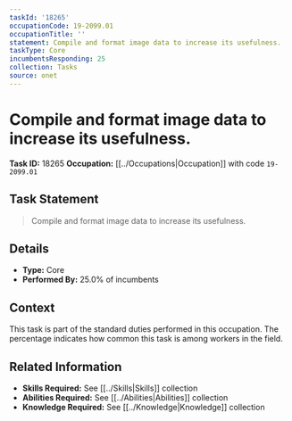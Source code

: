 ```yaml
---
taskId: '18265'
occupationCode: 19-2099.01
occupationTitle: ''
statement: Compile and format image data to increase its usefulness.
taskType: Core
incumbentsResponding: 25
collection: Tasks
source: onet
---
```

# Compile and format image data to increase its usefulness.

**Task ID:** 18265
**Occupation:** [[../Occupations|Occupation]] with code `19-2099.01`

## Task Statement

> Compile and format image data to increase its usefulness.

## Details

- **Type:** Core
- **Performed By:** 25.0% of incumbents

## Context

This task is part of the standard duties performed in this occupation. The percentage indicates how common this task is among workers in the field.

## Related Information

- **Skills Required:** See [[../Skills|Skills]] collection
- **Abilities Required:** See [[../Abilities|Abilities]] collection
- **Knowledge Required:** See [[../Knowledge|Knowledge]] collection
